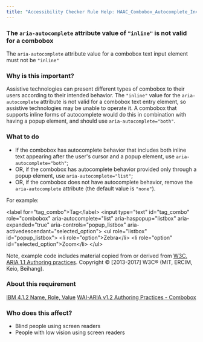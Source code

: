 ```yaml
---
title: "Accessibility Checker Rule Help: HAAC_Combobox_Autocomplete_Invalid"
---
```


<div className="toolHelp">
<Row>
<Column colLg={16} colMd={8} colSm={4} className="toolHead">

### The `aria-autocomplete` attribute value of `"inline"` is not valid for a combobox

<div id="locLevel"></div>

The `aria-autocomplete` attribute value for a combobox text input element must not be `"inline"`

</Column>
</Row>
<Row>
<Column colLg={11} colMd={5} colSm={4} className="toolMain">

### Why is this important?

Assistive technologies can present different types of combobox to their users according to their intended behavior. The `"inline"` value for the `aria-autocomplete` attribute is not valid for a combobox text entry element, so assistive technologies may be unable to operate it. A combobox that supports inline forms of autocomplete would do this in combination with having a popup element, and should use `aria-autocomplete="both"`.

<div id="locSnippet"></div>

### What to do

* If the combobox has autocomplete behavior that includes both inline text appearing after the user's cursor and a popup element, use `aria-autocomplete="both"`;
* OR, if the combobox has autocomplete behavior provided only through a popup element, use `aria-autocomplete="list"`;
* OR, if the combobox does not have autocomplete behavior, remove the `aria-autocomplete` attribute (the default value is `"none"`).

For example:

<CodeSnippet type="multi" light={true}> &lt;label for="tag_combo"&gt;Tag&lt;/label&gt;
  &lt;input type="text" id="tag_combo"
      role="combobox" aria-autocomplete="list"
      aria-haspopup="listbox" aria-expanded="true"
      aria-controls="popup_listbox" aria-activedescendant="selected_option"&gt;
&lt;ul role="listbox" id="popup_listbox"&gt;
   &lt;li role="option"&gt;Zebra&lt;/li&gt;
   &lt;li role="option" id="selected_option"&gt;Zoom&lt;/li&gt;
&lt;/ul&gt;</CodeSnippet>

Note, example code includes material copied from or derived from [W3C, ARIA 1.1 Authoring practices](https://www.w3.org/TR/wai-aria-practices-1.1/examples/combobox/aria1.1pattern/listbox-combo.html). Copyright © [2013-2017] W3C® (MIT, ERCIM, Keio, Beihang).

</Column>
<Column colLg={5} colMd={3} colSm={4} className="toolLeft">

### About this requirement

[IBM 4.1.2 Name, Role, Value](https://www.ibm.com/able/requirements/requirements/#4_1_2)
[WAI-ARIA v1.2 Authoring Practices - Combobox](https://www.w3.org/TR/wai-aria-practices-1.2/#combobox)

### Who does this affect?

* Blind people using screen readers
* People with low vision using screen readers

</Column>
</Row>
</div>


